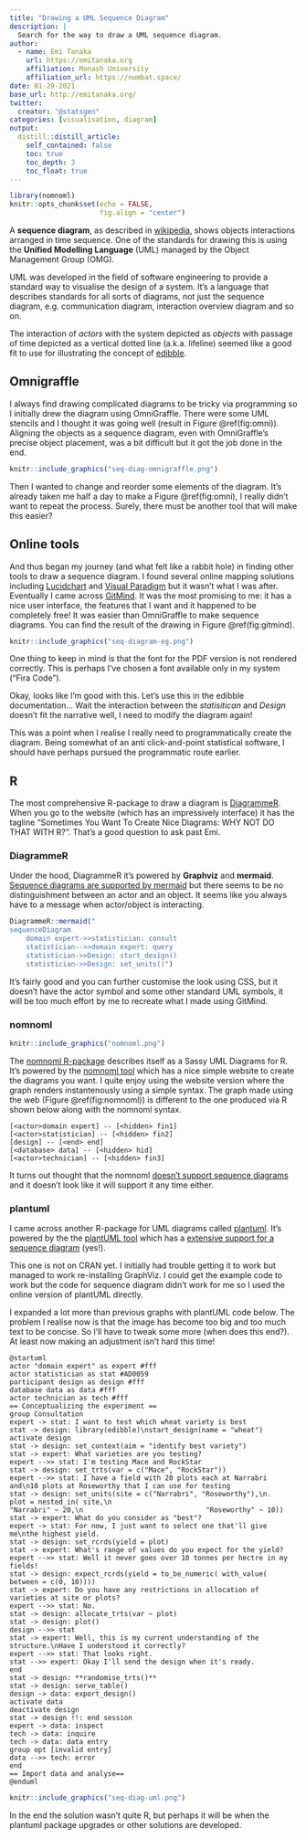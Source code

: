 ```yaml
---
title: "Drawing a UML Sequence Diagram"
description: |
  Search for the way to draw a UML sequence diagram.
author:
  - name: Emi Tanaka
    url: https://emitanaka.org
    affiliation: Monash University
    affiliation_url: https://numbat.space/
date: 01-29-2021
base_url: http://emitanaka.org/
twitter:
  creator: "@statsgen"
categories: [visualisation, diagram]
output:
  distill::distill_article:
    self_contained: false
    toc: true
    toc_depth: 3
    toc_float: true
---
```



```r
library(nomnoml)
knitr::opts_chunk$set(echo = FALSE,
                      fig.align = "center")
```

A **sequence diagram**, as described in [wikipedia](https://en.wikipedia.org/wiki/Sequence_diagram), shows objects interactions arranged in time sequence.  One of the standards for drawing this is using the **Unified Modelling Language** (UML) managed by the Object Management Group (OMG). 

UML was developed in the field of software engineering to provide a standard way to visualise the design of a system. It's a language that describes standards for all sorts of diagrams, not just the sequence diagram, e.g. communication diagram, interaction overview diagram and so on. 

The interaction of _actors_ with the system depicted as _objects_ with passage of time depicted as a vertical dotted line (a.k.a. lifeline) seemed like a good fit to use for illustrating the concept of [edibble](https://edibble.emitanaka.org/).

## Omnigraffle

I always find drawing complicated diagrams to be tricky via programming so I initially drew the diagram using OmniGraffle. There were some UML stencils and I thought it was going well (result in Figure \@ref(fig:omni)). Aligning the objects as a sequence diagram, even with OmniGraffle's precise object placement, was a bit difficult but it got the job done in the end. 

```r
knitr::include_graphics("seq-diag-omnigraffle.png")
```

Then I wanted to change and reorder some elements of the diagram. It's already taken me half a day to make a Figure \@ref(fig:omni), I really didn't want to repeat the process. Surely, there must be another tool that will make this easier? 

## Online tools

And thus began my journey (and what felt like a rabbit hole) in finding other tools to draw a sequence diagram. I found several online mapping solutions including [Lucidchart](https://www.lucidchart.com/pages/examples/uml_diagram_tool) and [Visual Paradigm](https://online.visual-paradigm.com/diagrams/features/uml-tool/) but it wasn't what I was after. Eventually I came across [GitMind](https://gitmind.com/). It was the most promising to me: it has a nice user interface, the features that I want and it happened to be completely free! It was easier than OmniGraffle to make sequence diagrams. You can find the result of the drawing in Figure \@ref(fig:gitmind).

```r
knitr::include_graphics("seq-diagram-eg.png")
```

One thing to keep in mind is that the font for the PDF version is not rendered correctly. This is perhaps I've chosen a font available only in my system ("Fira Code").

Okay, looks like I'm good with this. Let's use this in the edibble documentation... Wait the interaction between the _statisitican_ and _Design_ doesn't fit the narrative well, I need to modify the diagram again!

This was a point when I realise I really need to programmatically create the diagram. Being somewhat of an anti click-and-point statistical software, I should have perhaps pursued the programmatic route earlier. 

## R

The most comprehensive R-package to draw a diagram is [DiagrammeR](https://rich-iannone.github.io/DiagrammeR/). When you go to the website (which has an impressively interface) it has the tagline "Sometimes You Want To Create Nice Diagrams: WHY NOT DO THAT WITH R?". That's a good question to ask past Emi.

### DiagrammeR

Under the hood, DiagrammeR it's powered by **Graphviz** and **mermaid**. [Sequence diagrams are supported by mermaid](https://mermaid-js.github.io/mermaid/#/sequenceDiagram) but there seems to be no distinguishment between an actor and an object. It seems like you always have to a message when actor/object is interacting.

```r
DiagrammeR::mermaid("
sequenceDiagram
    domain expert->>statistician: consult
    statistician-->>domain expert: query
    statistician->>Design: start_design()
    statistician->>Design: set_units()")
```

It's fairly good and you can further customise the look using CSS, but it doesn't have the actor symbol and some other standard UML symbols, it will be too much effort by me to recreate what I made using GitMind.

### nomnoml

```r
knitr::include_graphics("nomnoml.png")
```

The [nomnoml R-package](https://github.com/rstudio/nomnoml) describes itself as a Sassy UML Diagrams for R. It's powered by the [nomnoml tool](https://nomnoml.com/) which has a nice simple website to create the diagrams you want. I quite enjoy using the website version where the graph renders instantenously using a simple syntax. The graph made using the web (Figure \@ref(fig:nomnoml)) is different to the one produced via R shown below along with the nomnoml syntax. 


```nomnoml
[<actor>domain expert] -- [<hidden> fin1]
[<actor>statistician] -- [<hidden> fin2]
[design] -- [<end> end]
[<database> data] -- [<hidden> hid]
[<actor>technician] -- [<hidden> fin3]
```

It turns out thought that the nomnoml [doesn't support sequence diagrams](https://github.com/skanaar/nomnoml/issues/1) and it doesn't look like it will support it any time either. 

### plantuml

I came across another R-package for UML diagrams called [plantuml](https://github.com/rkrug/plantuml). It's powered by the the [plantUML tool](https://plantuml.com/) which has a [extensive support for a sequence diagram](https://plantuml.com/sequence-diagram) (yes!). 

This one is not on CRAN yet. I initially had trouble getting it to work but managed to work re-installing GraphViz. I could get the example code to work but the code for sequence diagram didn't work for me so I used the online version of plantUML directly. 

I expanded a lot more than previous graphs with plantUML code below. The problem I realise now is that the image has become too big and too much text to be concise. So I'll have to tweak some more (when does this end?). At least now making an adjustment isn't hard this time!

```
@startuml
actor "domain expert" as expert #fff
actor statistician as stat #AD0059
participant design as design #fff
database data as data #fff
actor technician as tech #fff
== Conceptualizing the experiment ==
group Consultation
expert -> stat: I want to test which wheat variety is best
stat -> design: library(edibble)\nstart_design(name = "wheat")
activate design
stat -> design: set_context(aim = "identify best variety")
stat -> expert: What varieties are you testing?
expert -->> stat: I'm testing Mace and RockStar
stat -> design: set_trts(var = c("Mace", "RockStar"))
expert -->> stat: I have a field with 20 plots each at Narrabri and\n10 plots at Roseworthy that I can use for testing
stat -> design: set_units(site = c("Narrabri", "Roseworthy"),\n.               plot = nested_in( site,\n                                    "Narrabri" ~ 20,\n                              "Roseworthy" ~ 10))
stat -> expert: What do you consider as "best"?
expert -> stat: For now, I just want to select one that'll give me\nthe highest yield.
stat -> design: set_rcrds(yield = plot)
stat -> expert: What's range of values do you expect for the yield?
expert -->> stat: Well it never goes over 10 tonnes per hectre in my fields!
stat -> design: expect_rcrds(yield = to_be_numeric( with_value( between = c(0, 10))))
stat -> expert: Do you have any restrictions in allocation of varieties at site or plots?
expert -->> stat: No.
stat -> design: allocate_trts(var ~ plot)
stat -> design: plot()
design -->> stat
stat -> expert: Well, this is my current understanding of the structure.\nHave I understood it correctly?
expert -->> stat: That looks right.
stat -->> expert: Okay I'll send the design when it's ready.
end 
stat -> design: **randomise_trts()**
stat -> design: serve_table()
design -> data: export_design()
activate data
deactivate design
stat -> design !!: end session
expert -> data: inspect
tech -> data: inquire
tech -> data: data entry
group opt [invalid entry]
data -->> tech: error
end
== Import data and analyse==
@enduml
```

```r
knitr::include_graphics("seq-diag-uml.png")
```

In the end the solution wasn't quite R, but perhaps it will be when the plantuml package upgrades or other solutions are developed.